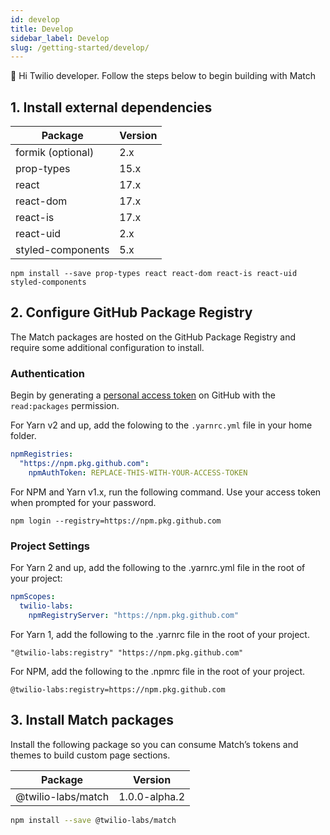 ```yaml
---
id: develop
title: Develop
sidebar_label: Develop
slug: /getting-started/develop/
---
```


👋 Hi Twilio developer. Follow the steps below to begin building with Match

## 1. Install external dependencies

| Package           | Version |
| ----------------- | ------- |
| formik (optional) | 2.x     |
| prop-types        | 15.x    |
| react             | 17.x    |
| react-dom         | 17.x    |
| react-is          | 17.x    |
| react-uid         | 2.x     |
| styled-components | 5.x     |

```shell npm2yarn
npm install --save prop-types react react-dom react-is react-uid styled-components
```

## 2. Configure GitHub Package Registry

The Match packages are hosted on the GitHub Package Registry and require some additional configuration to install.

### Authentication

Begin by generating a [personal access token](https://docs.github.com/en/github/authenticating-to-github/creating-a-personal-access-token) on GitHub with the `read:packages` permission.

For Yarn v2 and up, add the folowing to the `.yarnrc.yml` file in your home folder.

```yaml
npmRegistries:
  "https://npm.pkg.github.com":
    npmAuthToken: REPLACE-THIS-WITH-YOUR-ACCESS-TOKEN
```

For NPM and Yarn v1.x, run the following command. Use your access token when prompted for your password.

```shell
npm login --registry=https://npm.pkg.github.com
```

### Project Settings

For Yarn 2 and up, add the following to the .yarnrc.yml file in the root of your project:

```yaml
npmScopes:
  twilio-labs:
    npmRegistryServer: "https://npm.pkg.github.com"
```

For Yarn 1, add the following to the .yarnrc file in the root of your project.

```
"@twilio-labs:registry" "https://npm.pkg.github.com"
```

For NPM, add the following to the .npmrc file in the root of your project.

```
@twilio-labs:registry=https://npm.pkg.github.com
```

## 3. Install Match packages

Install the following package so you can consume Match’s tokens and themes to build custom page sections.

| Package            | Version       |
| ------------------ | ------------- |
| @twilio-labs/match | 1.0.0-alpha.2 |

```bash npm2yarn
npm install --save @twilio-labs/match
```
